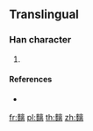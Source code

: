 {{character info/new}}
==Translingual==

===Han character===
{{Han char|rn=199|rad=麥|as=11|sn=22|four=40427|canj=JEYUB}}

# {{defn|Han|sort=麥11}}

====References====
* {{Han ref|kx=1514.361|hdz=74606.071|uh=9EB6|ud=40630|bh=F7C7|bd=63431}}

[[fr:麶]]
[[pl:麶]]
[[th:麶]]
[[zh:麶]]